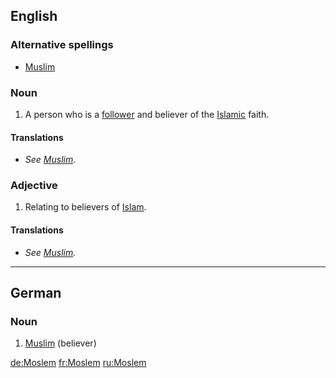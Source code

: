 {{also|moslem}}
==English==

===Alternative spellings===
* [[Muslim]]

===Noun===
{{en-noun}}

# A person who is a [[follower]] and believer of the [[Islamic]] faith.

====Translations====
* ''See [[Muslim]].''

===Adjective===
{{en-adj|-}}

# Relating to believers of [[Islam]].

====Translations====
* ''See [[Muslim]].''

----

==German==

===Noun===
{{infl|de|noun|g=m}}

# [[Muslim]] (believer)

{{tbot entry|German|Muslim|2008|October|de}}

[[de:Moslem]]
[[fr:Moslem]]
[[ru:Moslem]]